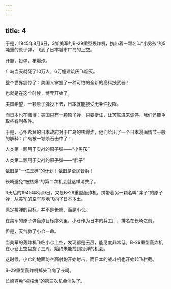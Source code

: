 ```yaml
---
---
---
```

title: 4
---



于是，1945年8月6日，3架美军的B–29重型轰炸机，携带着一颗名叫“小男孩”的5吨重的原子弹，飞到了日本城市广岛的上空。

开舱，投弹，核爆炸。

广岛当天就死了10万人，6万幢建筑灰飞烟灭。

整个世界震惊了：美国人掌握了一种可怕的全新的高科技武器！

也就是在这个时候，博弈开始了。

美国希望，一颗原子弹投下去，日本就能接受无条件投降。

而日本也在赌博：美国只有一颗原子弹，只要挺住，让苏联进来调停，我们还能争取些有利条件。

于是，心怀希冀的日本政府对于广岛的核爆炸，他们给出了一个日本漫画情节一般的解释：广岛被一颗陨石击中了！

人类第一颗用于实战的原子弹——“小男孩”



人类第二颗用于实战的原子弹——“胖子”



依旧是“一亿玉碎”的计划！依旧是全民皆兵！

长崎避免“被核爆”的第二次机会就这样消失了。

3天后的1945年8月9日，又是B–29重型轰炸机，携带着另一颗名叫“胖子”的原子弹，从美军的空军基地飞向了日本本土。

原定投弹的目标，并不是长崎，而是小仓。

在美军的原子弹轰炸目标序列里，小仓作为日本的兵工厂，排名在长崎之前。

但是，天气救了小仓一命。

当美军的轰炸机飞临小仓上空，发现都是云层，能见度非常低。B–29重型轰炸机在小仓上空盘旋了三周，始终未能找到投弹的机会。

这时候，小仓的地面防空高射炮开始射击，而日本的战斗机也开始起飞拦截。

B–29重型轰炸机掉头飞向了长崎。

长崎避免“被核爆”的第三次机会消失了。